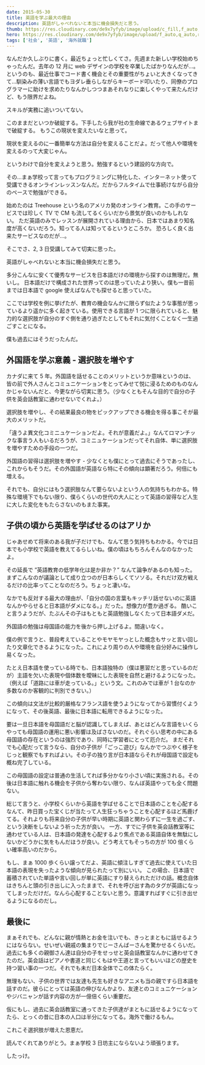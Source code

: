 ```yaml
---
date: 2015-05-30
title: 英語を学ぶ最大の理由
description: 英語がしゃべれないと本当に機会損失だと思う。
thumb: https://res.cloudinary.com/de9x7yfyb/image/upload/c_fill,f_auto,h_120,q_auto,r_6,w_120/v1637734533/qc3/posts/english/english-speakers_ruxtmb.jpg
hero: https://res.cloudinary.com/de9x7yfyb/image/upload/f_auto,q_auto,r_6,w_680/v1637734533/qc3/posts/english/english-speakers_ruxtmb.jpg
tags: ['社会', '英語', '海外就職']
---
```


なんだか久しぶりに書く。最近ちょっと忙しくてさ。先週また新しい学校始めちゃったんだ。去年の 12 月に web デザインの学校を卒業したばかりなんだが…。
というのも、最近仕事でコード書く機会とその重要性がちょいと大きくなってきて…馴染みの薄い言語でもヨダレ垂らしながらキーボード叩いたり、同僚のプログラマーに助けを求めたりなんかしつつまあそれなりに楽しくやって来たんだけど、もう限界だよね。

スキルが実務に追いついてない。

このままだといつか破綻する。下手したら我が社の生命線であるウェブサイトまで破綻する。
もうこの現状を変えたいなと思って。

現状を変えるのに一番簡単な方法は自分を変えることだよ。だって他人や環境を変えるのって大変じゃん。

というわけで自分を変えようと思う。勉強するという建設的な方向で。

その…まぁ学校って言ってもプログラミングに特化した、インターネット使って受講できるオンラインレッスンなんだ。だからフルタイムで仕事続けながら自分のペースで勉強ができる。

始めたのは Treehouse という名のアメリカ発のオンライン教育。この手のサービスでは珍しく TV で CM も流してるくらいだから景気が良いのかもしれない。
ただ英語のみでレッスンが展開されている理由から、日本ではあまり知名度が高くないだろう。知ってる人は知ってるというところか。
恐ろしく良く出来たサービスなのだが…。

そこでさ、2, 3 日受講してみて切実に思った。

英語がしゃべれないと本当に機会損失だと思う。

多分こんなに安くて優秀なサービスを日本語だけの環境から探すのは無理だ。無いし。
日本語だけで構成された世界ってのは思っていたより狭い。僕も一昔前までは日本語で google 使えばなんでも探せると思っていた。

ここでは学校を例に挙げたが、教育の機会なんかに限らず似たような事態が思っているより遥かに多く起きている。使用できる言語が 1 つに限られていると、魅力的な選択肢が自分のすぐ側を通り過ぎたとしてもそれに気付くことなく一生過ごすことになる。

僕も過去にはそうだったんだ。

## 外国語を学ぶ意義 - 選択肢を増やす

カナダに来て 5 年。外国語を話せることのメリットというか意味というのは、皆の前で外人さんとコミュニケーションをとってみせて悦に浸るためのものなんかじゃないんだと、今更ながら切実に思う。（少なくともそんな目的で自分の子供を英会話教室に通わせないでくれよ。）

選択肢を増やし、その結果最良の物をピックアップできる機会を得る事こそが最大のメリットだ。

「違うよ異文化コミニュケーションだよ。それが意義だよ。」なんてロマンチックな事言う人もいるだろうが、コミニュケーションだってそれ自体、単に選択肢を増やすための手段の一つだ。

外国語の習得は選択肢を増やす - 少なくとも僕にとって過去にそうであったし、これからもそうだ。その外国語が英語なら特にその傾向は顕著だろう。何倍にも増える。

それでも、自分にはもう選択肢なんて要らないよという人の気持ちもわかる。特殊な環境下でもない限り、僕らくらいの世代の大人にとって英語の習得など人生に大した変化をもたらさないのもまた事実。

## 子供の頃から英語を学ばせるのはアリか

じゃあせめて将来のある我が子だけでも、なんて思う気持ちもわかる。今では日本でも小学校で英語を教えてるらしいね。僕の頃はもちろんそんなのなかったよ。

その延長で ”英語教育の低学年化は是か非か？” なんて論争があるのも知った。まずこんなのが議論として成り立つのが日本らしくてソソる。それだけ双方戦えるだけの比率ってことなのだろう。ちょっと凄いな。

なかでも反対する最大の理由が、「自分の国の言葉もキッチリ話せないのに英語なんかやらせると日本語がダメになる。」だった。想像力が豊か過ぎる。
酷いこと言うようだが、たぶんその子はもともと英語勉強しなくたって日本語ダメだ。

外国語の勉強は母国語の能力を後から押し上げるよ。間違いなく。

僕の例で言うと、普段考えていることやモヤモヤっとした概念もサッと言い回したり文章化できるようになった。これにより周りの人や環境を自分好みに操作し易くなった。

たとえ日本語を使っている時でも、日本語独特の（僕は悪習だと思っているのだが）主語を欠いた表現や個体数を曖昧にした表現を自然と避けるようになった。（例えば「道路には車が走っている。」という文。これのみでは車が 1 台なのか多数なのか客観的に判別できない。）

この傾向は文法が比較的厳格なフランス語を使うようになってから習慣付くようになって、その後英語、最後に日本語に転用できるようになった。

要は一旦日本語を母国語だと脳が認識してしまえば、あとはどんな言語をいくらやっても母国語の運用に悪い影響は及ばさないのだ。それぐらい思考の中にある母国語の存在というのは強烈であり、同時に学習者にとって厄介だ。
まだそれでも心配だって言うなら、自分の子供が「ごっこ遊び」なんかでつぶやく様子をじっと観察でもすればよい。その子の独り言が日本語ならそれが母国語で設定も概ね完了している。

この母国語の設定は普通の生活してれば多分かなり小さい頃に実施される。その後は日本語に触れる機会を子供から奪わない限り、なんぼ英語やっても全く問題ない。

総じて言うと、小学校くらいから英語を学ばせることで日本語のことを心配するなんて、昨日買った宝くじが当たって人生狂っちゃうことを心配するほど馬鹿げてる。それよりも将来自分の子供が早い時期に英語と関わらずに一生を過ごす、という決断をしないよう祈った方が良い。
一方、すでに子供を英会話教室等に通わせている人は、日本語の発達を心配するより焦点である英語自体を無駄にしないかどうかに気をもんだほうが良い。どう考えてもそっちの方が 100 倍くらい確率高いのだから。

もし、まぁ 1000 歩くらい譲ってだよ、英語に傾注しすぎて過去に使えていた日本語の表現を失ったような傾向が見られたって別にいい。
この場合、日本語で蓄積されていた単語や言い回しが単に英語にすり替えられただけの話。概念自体はきちんと頭の引き出しに入ったままで、それを呼び出す為のタグが英語になってしまっただけだ。なんら心配することないと思う。意識すればすぐに引き出せるようになるのだし。

## 最後に

まぁそれでも、どんなに親が情熱とお金を注いでも、きっとまともに話せるようにはならない。せいぜい親戚の集まりでじーさんばーさんを驚かせるくらいだ。
過去にも多くの親御さん達は自分の子をせっせと英会話教室なんかに通わせてきたのだ。英会話はピアノや書道と同じくもはや王道と言ってもいいほどの歴史を持つ習い事の一つだ。それでも未だ日本全体でこの体たらく。

無理もない、子供の世界では友達も先生も好きなアニメも当の親ですら日本語を話すのだ。彼らにとっては英語の伸びなんかより、友達とのコミュニケーションやジバニャンが話す内容の方が一億倍くらい重要だ。

仮にもし、過去に英会話教室に通ってきた子供達がまともに話せるようになってたら、とっくの昔に日本の人口は半分になってる。海外で働けるもん。

これこそ選択肢が増えた恩恵だ。

読んでくれてありがとう。まぁ学校 3 日坊主にならないよう頑張ります。

したっけ。
